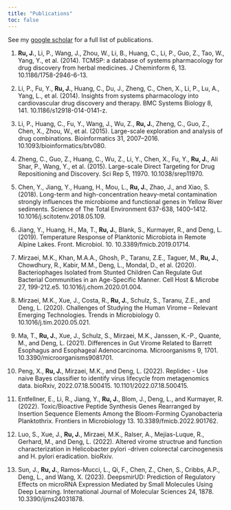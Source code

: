 ```yaml
---
title: "Publications"
toc: false
---
```


::: {.callout-tip}
See my [google scholar](https://scholar.google.com/citations?user=xB64MDUAAAAJ) for a full list of publications.
:::

1. **Ru, J.**, Li, P., Wang, J., Zhou, W., Li, B., Huang, C., Li, P., Guo, Z., Tao, W., Yang, Y., et al. (2014). TCMSP: a database of systems pharmacology for drug discovery from herbal medicines. J Cheminform 6, 13. 10.1186/1758-2946-6-13.

2. Li, P., Fu, Y., **Ru, J.**, Huang, C., Du, J., Zheng, C., Chen, X., Li, P., Lu, A., Yang, L., et al. (2014). Insights from systems pharmacology into cardiovascular drug discovery and therapy. BMC Systems Biology 8, 141. 10.1186/s12918-014-0141-z.

3. Li, P., Huang, C., Fu, Y., Wang, J., Wu, Z., **Ru, J.**, Zheng, C., Guo, Z., Chen, X., Zhou, W., et al. (2015). Large-scale exploration and analysis of drug combinations. Bioinformatics 31, 2007–2016. 10.1093/bioinformatics/btv080.

4. Zheng, C., Guo, Z., Huang, C., Wu, Z., Li, Y., Chen, X., Fu, Y., **Ru, J.**, Ali Shar, P., Wang, Y., et al. (2015). Large-scale Direct Targeting for Drug Repositioning and Discovery. Sci Rep 5, 11970. 10.1038/srep11970.

5. Chen, Y., Jiang, Y., Huang, H., Mou, L., **Ru, J.**, Zhao, J., and Xiao, S. (2018). Long-term and high-concentration heavy-metal contamination strongly influences the microbiome and functional genes in Yellow River sediments. Science of The Total Environment 637-638, 1400–1412. 10.1016/j.scitotenv.2018.05.109.

6. Jiang, Y., Huang, H., Ma, T., **Ru, J.**, Blank, S., Kurmayer, R., and Deng, L. (2019). Temperature Response of Planktonic Microbiota in Remote Alpine Lakes. Front. Microbiol. 10. 10.3389/fmicb.2019.01714.

7. Mirzaei, M.K., Khan, M.A.A., Ghosh, P., Taranu, Z.E., Taguer, M., **Ru, J.**, Chowdhury, R., Kabir, M.M., Deng, L., Mondal, D., et al. (2020). Bacteriophages Isolated from Stunted Children Can Regulate Gut Bacterial Communities in an Age-Specific Manner. Cell Host & Microbe 27, 199-212.e5. 10.1016/j.chom.2020.01.004.

8. Mirzaei, M.K., Xue, J., Costa, R., **Ru, J.**, Schulz, S., Taranu, Z.E., and Deng, L. (2020). Challenges of Studying the Human Virome – Relevant Emerging Technologies. Trends in Microbiology 0. 10.1016/j.tim.2020.05.021.

9. Ma, T., **Ru, J.**, Xue, J., Schulz, S., Mirzaei, M.K., Janssen, K.-P., Quante, M., and Deng, L. (2021). Differences in Gut Virome Related to Barrett Esophagus and Esophageal Adenocarcinoma. Microorganisms 9, 1701. 10.3390/microorganisms9081701.

10. Peng, X., **Ru, J.**, Mirzaei, M.K., and Deng, L. (2022). Replidec - Use naive Bayes classifier to identify virus lifecycle from metagenomics data. bioRxiv, 2022.07.18.500415. 10.1101/2022.07.18.500415.

11. Entfellner, E., Li, R., Jiang, Y., **Ru, J.**, Blom, J., Deng, L., and Kurmayer, R. (2022). Toxic/Bioactive Peptide Synthesis Genes Rearranged by Insertion Sequence Elements Among the Bloom-Forming Cyanobacteria Planktothrix. Frontiers in Microbiology 13. 10.3389/fmicb.2022.901762.

12. Luo, S., Xue, J., **Ru, J.**, Mirzaei, M.K., Ralser, A., Mejías-Luque, R., Gerhard, M., and Deng, L. (2022). Altered virome structrue and function characterization in Helicobacter pylori -driven colorectal carcinogenesis and H. pylori eradication. bioRxiv.

13. Sun, J., **Ru, J.**, Ramos-Mucci, L., Qi, F., Chen, Z., Chen, S., Cribbs, A.P., Deng, L., and Wang, X. (2023). DeepsmirUD: Prediction of Regulatory Effects on microRNA Expression Mediated by Small Molecules Using Deep Learning. International Journal of Molecular Sciences 24, 1878. 10.3390/ijms24031878.


